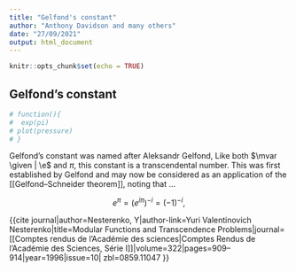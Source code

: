 ```yaml
---
title: "Gelfond's constant"
author: "Anthony Davidson and many others"
date: "27/09/2021"
output: html_document
---
```


```r
knitr::opts_chunk$set(echo = TRUE)
```

## Gelfond's constant

```r

# function(){
#  exp(pi)
# plot(pressure) 
# }

```

Gelfond's constant was named after Aleksandr Gelfond, Like both $\mvar \given | \e$ and $\pi$, this constant is a transcendental number. This was first established by Gelfond and may now be considered as an application of the [[Gelfond–Schneider theorem]], noting that ...

<!-- is {{math|''e''{{sup|''π''}}}}, that is, {{mvar|[[e (mathematical constant)|e]]}} raised to the [[exponentiation|power]]  [[Pi|{{pi}}]]. Like both {{mvar|e}} and {{pi}}, this constant is a [[transcendental number]]. This was first established by Gelfond and may now be considered as an application of the [[Gelfond–Schneider theorem]], noting that -->

$$e^\pi = (e^{i\pi})^{-i} = (-1)^{-i},$$

<ref>{{cite journal|author=Nesterenko, Y|author-link=Yuri Valentinovich Nesterenko|title=Modular Functions and Transcendence Problems|journal=[[Comptes rendus de l'Académie des sciences|Comptes Rendus de l'Académie des Sciences, Série I]]|volume=322|pages=909–914|year=1996|issue=10| zbl=0859.11047 }}</ref>

<!-- where {{mvar|i}} is the [[imaginary unit]]. Since {{math|&minus;''i''}} is algebraic but not rational, {{math|''e''{{sup|''π''}}}} is transcendental. The constant was mentioned in [[Hilbert's seventh problem]].<ref name=tijdeman>{{cite book | editor=Felix E. Browder | editor-link=Felix Browder | title=Mathematical Developments Arising from Hilbert Problems | series=[[Proceedings of Symposia in Pure Mathematics]] | volume=XXVIII.1 | year=1976 | publisher=[[American Mathematical Society]] | isbn=0-8218-1428-1 | first=Robert | last=Tijdeman | author-link=Robert Tijdeman | chapter=On the Gel'fond–Baker method and its applications | pages=241–268 | zbl=0341.10026 }}</ref> A related constant is {{math|2{{sup|{{sqrt|2}}}}}}, known as the [[Gelfond–Schneider constant]]. The related value {{pi}}&nbsp;+&nbsp;{{math|''e''{{sup|''π''}}}} is also irrational.< -->

<!-- ==Numerical value== -->
<!-- The decimal expansion of Gelfond's constant begins -->

<!-- :<math>e^\pi = </math> {{val|23.1406926327792690057290863679485473802661062426002119934450464095243423506904527835169719970675492196}}... &nbsp; {{OEIS2C|id=A039661}} -->

<!-- === Construction === -->
<!-- If one defines {{math|''k''{{sub|0}} {{=}} {{sfrac|1|{{sqrt|2}}}}}} and -->

<!-- :<math>k_{n+1} = \frac{1 - \sqrt{1 - k_n^2}}{1 + \sqrt{1 - k_n^2}}</math> -->

<!-- for {{math|''n'' > 0}}, then the sequence<ref>{{cite book|author1-link=Jonathan Borwein | last1=Borwein | first1=J. | last2=Bailey | first2=D. | title=Mathematics by Experiment: Plausible Reasoning in the 21st Century|url=https://archive.org/details/mathematicsbyexp00borw |url-access=limited |place=Wellesley, MA|publisher=A K Peters|year=2004|page=[https://archive.org/details/mathematicsbyexp00borw/page/n150 137] | isbn=1-56881-211-6 | zbl=1083.00001 }}</ref> -->

<!-- :<math>(4/k_{n+1})^{2^{-n}}</math> -->

<!-- converges rapidly to {{math|''e''{{sup|''π''}}}}. -->

<!-- == Continued fraction expansion == -->
<!-- :<math>e^{\pi} = 23+ -->
<!-- \cfrac{1} -->
<!--    {7+\cfrac{1} -->
<!--       {9 +\cfrac{1} -->
<!--          {3+\cfrac{1} -->
<!--             {1+\cfrac{1} -->
<!--                {1 +\cfrac{1} -->
<!--             {591+\cfrac{1} -->
<!--             {2+\cfrac{1} -->
<!--             {9+\cfrac{1} -->
<!--             {1+\cfrac{1} -->
<!--             {2+\cfrac{1} -->
<!--                {\ddots} -->
<!--                } -->

<!--             } -->

<!--             } -->

<!--             } -->
<!--                   } -->
<!--                } -->
<!--             } -->
<!--          } -->
<!--       } -->
<!--    } -->
<!-- </math> -->

<!-- This is based on the digits for the [[Continued fraction|simple continued fraction]]: -->

<!-- :<math>e^{\pi} = [23; 7, 9, 3, 1, 1, 591, 2, 9, 1, 2, 34, 1, 16, 1, 30, 1, 1, 4, 1, 2, 108, 2, 2, 1, 3, 1, 7, 1, 2, 2, 2, 1, 2, 3, 2, 166, 1, 2, 1, 4, 8, 10, 1, 1, 7, 1, 2, 3, 566, 1, 2, 3, 3, 1, 20, 1, 2, 19, 1, 3, 2, 1, 2, 13, 2, 2, 11, ...] -->
<!-- </math> -->

<!-- As given by the integer sequence [[oeis:A058287|A058287]]. -->

<!-- ==Geometric property== -->
<!-- The [[Volume of an n-ball|volume of the ''n''-dimensional ball]] (or [[n-ball|''n''-ball]]), is given by -->

<!-- :<math>V_n = \frac{\pi^\frac{n}{2}R^n}{\Gamma\left(\frac{n}{2} + 1\right)},</math> -->

<!-- where {{mvar|R}} is its radius, and {{math|Γ}} is the [[gamma function]]. Any even-dimensional ball has volume -->

<!-- :<math>V_{2n} = \frac{\pi^n}{n!}R^{2n},</math> -->

<!-- and, summing up all the unit-ball ({{math|''R'' {{=}} 1}}) volumes of even-dimension gives<ref>Connolly, Francis. University of Notre Dame{{full citation needed|date=November 2012}}</ref> -->

<!-- :<math>\sum_{n=0}^\infty V_{2n} (R = 1) = e^\pi.</math> -->

<!-- == Similar or related constants == -->

<!-- === Ramanujan's constant === -->
<!-- :<math>e^{\pi{\sqrt{163}}} = (\text{Gelfond's constant})^{\sqrt{163}}</math> -->

<!-- This is known as Ramanujan's constant. It is an application of [[Heegner number]]s, where 163 is the Heegner number in question. -->

<!-- Similar to {{math|''e''{{sup|''π''}} - ''π''}}, {{math|''e''{{sup|''π''{{sqrt|163}}}}}} is very close to an integer: -->

<!-- :<math>e^{\pi \sqrt{163}} = </math> {{val|262537412640768743.9999999999992500725971981856888793538563373369908627075374103782106479101186073129}}... <math> \approx 640\,320^3+744</math> -->

<!-- As it was the Indian mathematician [[Srinivasa Ramanujan]] who first predicted this almost-integer number, it has been named after him, though the number was first discovered by the French mathematician [[Charles Hermite]] in 1859. -->

<!-- The coincidental closeness, to within 0.000 000 000 000 75 of the number {{math|640320{{sup|3}} + 744}} is explained by [[complex multiplication]] and the [[Q-expansion|''q''-expansion]] of the [[j-invariant]], specifically: -->

<!-- :<math>j((1+\sqrt{-163})/2)=(-640\,320)^3</math> -->

<!-- and, -->

<!-- :<math>(-640\,320)^3=-e^{\pi \sqrt{163}}+744+O\left(e^{-\pi \sqrt{163}}\right)</math> -->

<!-- where {{math|''O''(''e''{{sup|-''π''{{sqrt|163}}}})}} is the error term, -->

<!-- :<math>{\displaystyle O\left(e^{-\pi {\sqrt {163}}}\right) = -196\,884/e^{\pi {\sqrt {163}}}\approx -196\,884/(640\,320^{3}+744)\approx -0.000\,000\,000\,000\,75}</math> -->

<!-- which explains why {{math|''e''{{sup|''π''{{sqrt|163}}}}}} is 0.000 000 000 000 75 below {{math|640320{{sup|3}} + 744}}. -->

<!-- (For more detail on this proof, consult the article on [[Heegner number]]s.) -->

<!-- === The number {{math|''e''{{sup|''π''}} - ''π''}} === -->
<!-- The decimal expansion of {{math|''e''{{sup|''π''}} - ''π''}} is given by [[oeis:A018938|A018938]]: -->

<!-- :<math>e^{\pi} - \pi = </math> {{val|19.9990999791894757672664429846690444960689368432251061724701018172165259444042437848889371717254321516}}... -->

<!-- Despite this being nearly the integer 20, no explanation has been given for this fact and it is believed to be a [[mathematical coincidence]]. -->

<!-- === The number {{math|''π''{{sup|''e''}}}} === -->
<!-- The decimal expansion of {{math|''π''{{sup|''e''}}}} is given by [[oeis:A059850|A059850]]: -->

<!-- :<math> -->
<!-- \pi^{e} = </math> {{val|22.4591577183610454734271522045437350275893151339966922492030025540669260403991179123185197527271430315}}... -->

<!-- It is not known whether or not this number is transcendental. Note that, by [[Gelfond–Schneider theorem|Gelfond-Schneider theorem]], we can only infer definitively that {{math|''a''{{sup|''b''}}}} is transcendental if {{mvar|a}} is algebraic and {{mvar|b}} is not rational ({{mvar|a}} and {{mvar|b}} are both considered [[complex number]]s, also {{math|''a'' ≠ 0}}, {{math|''a'' ≠ 1}}). -->

<!-- In the case of {{math|''e''{{sup|''π''}}}}, we are only able to prove this number transcendental due to properties of complex exponential forms, where {{pi}} is considered the modulus of the complex number {{math|''e''{{sup|''π''}}}}, and the above equivalency given to transform it into {{math|(-1){{sup|-''i''}}}}, allowing the application of Gelfond-Schneider theorem. -->

<!-- {{math|''π''{{sup|''e''}}}} has no such equivalence, and hence, as both {{pi}} and {{mvar|e}} are transcendental, we can make no conclusion about the transcendence of {{math|''π''{{sup|''e''}}}}. -->

<!-- === The number {{math|''e''{{sup|''π''}} - ''π''{{sup|''e''}}}} === -->
<!-- As with {{math|''π''{{sup|''e''}}}}, it is not known whether {{math|''e''{{sup|''π''}} - ''π''{{sup|''e''}}}} is transcendental. Further, no proof exists to show whether or not it is irrational. -->

<!-- The decimal expansion for {{math|''e''{{sup|''π''}} - ''π''{{sup|''e''}}}} is given by [[oeis:A063504|A063504]]: -->

<!-- :<math> -->
<!-- e^{\pi} - \pi^{e} = </math> {{val|0.6815349144182235323019341634048123526767911086035197442420438554574163102913348711984522443404061881}}... -->

<!-- === The number {{math|''i''{{sup|''i''}}}} === -->
<!-- :<math>i^{i} = (e^{i\pi/2})^i = e^{-\pi/2} = (e^{\pi})^{-1/2}</math> -->

<!-- The decimal expansion of is given by [[oeis:A049006|A049006]]: -->

<!-- :<math> -->
<!-- i^{i} = </math> {{val|0.2078795763507619085469556198349787700338778416317696080751358830554198772854821397886002778654260353}}... -->

<!-- Because of the equivalence, we can use Gelfond-Schneider theorem to prove that the reciprocal square root of Gelfond's constant is also transcendental: -->

<!-- {{mvar|i}} is both algebraic (a solution to the polynomial {{math|''x''{{sup|2}} + 1 {{=}} 0}}), and not rational, hence {{math|''i''{{sup|''i''}}}} is transcendental. -->

<!-- == See also == -->
<!-- * [[Transcendental number]] -->
<!-- * [[Transcendental number theory]], the study of questions related to transcendental numbers -->
<!-- * [[Euler's identity]] -->
<!-- * [[Gelfond–Schneider constant]] -->

<!-- ==References== -->
<!-- {{Reflist}} -->

<!-- ==Further reading== -->
<!-- * [[Alan Baker (mathematician)|Alan Baker]] and [[Gisbert Wüstholz]], ''Logarithmic Forms and Diophantine Geometry'', New Mathematical Monographs '''9''', Cambridge University Press, 2007, {{ISBN|978-0-521-88268-2}} -->

<!-- ==External links== -->
<!-- * [http://mathworld.wolfram.com/GelfondsConstant.html Gelfond's constant at ''MathWorld''] -->
<!-- * [https://web.archive.org/web/20091027100754/http://www.geocities.com/timeparadox/Muntekim.htm  A new complex power tower identity for Gelfond's constant] -->
<!-- * [http://mathworld.wolfram.com/AlmostInteger.html Almost Integer at ''MathWorld''] -->

<!-- [[Category:Mathematical constants]] -->
<!-- [[Category:Real transcendental numbers]] -->
